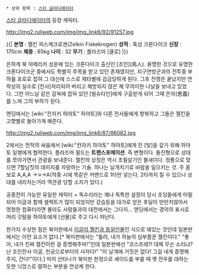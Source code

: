  * 상위 항목 : [[스타 글라디에이터]]

[[스타 글라디에이터]]의 등장 캐릭터. 

http://img2.ruliweb.com/img/img_link6/92/91257.jpg

{{|
'''본명''' : 젤킨 피스케크로겐(Zelkin Fiskekrogen)
'''성적''' : 혹성 크론다이크
'''신장''' : 170cm
'''체중''' : 65kg
'''나이''' : 32
'''무기''' : 플라즈마 [클로]
|}}

은하계 북 아메리카 성운에 있는 크론다이크 출신인 [조인](鳥人). 용맹한 것으로 유명한 크론다이크군 중에서도 특별히 주목을 받고 있던 존재였지만, 지구연방군과의 전투중 부하를 포로로 잡혀 그 대신에 스스로 제타별에 감금당하게 된다. 그후 전쟁은 끝났지만 연락상의 실수로 [전사]처리되어 버리고 해방되지 않은 채 무의미한 나날을 보내고 있었다. 그런 어느날 같은 감옥에 잡혀 있던 [빌슈타인]에게 구출받게 되어 그때 은의(恩義)를 느껴 그의 부하가 된다.

엔딩에서는 [wiki:"칸자키 하야토" 하야토]와 다른 전사들에게 항복하고 그들은 젤킨을 고향별로 돌아가게 해준다.

http://img2.ruliweb.com/img/img_link6/87/86082.jpg

2에서는 전작의 싸움에서 [wiki:"칸자키 하야토" 하야토]에게 진 [빚]을 갚기 위해 하야토 일행에게 협력한다. 플라즈마 필드는 '''트랜스포메이션'''. 즉 변형이다. 돌진형으로 상대를 쪼아가면서 관광을 보내준다. 젤킨의 상징은 역시 초필살기인 불새이다.
정통으로 맞으면 7할남짓의 데미지를 자랑하는 기술. 하나는 날개치기로 바람을 일으키는 것. 주 콤보로 A,A,A →↘→A(적중 시에 똑같은 커맨드로 1타만 넣는다. 2타까지 칠 수 있으나 상대를 내리치는거라 역관광 당할 소지가 있다.) 

공중전이 가능한 유일한 캐릭터 + 독수리라는 꽤나 독특한 설정이 당시 초딩들에게 어필되어 이글과 함께 셀렉트가 많이 되었지만 강습등을 대가로 얻은 후딜이 만만치않아서 멍청한 컴퓨터라면 몰라도 사람들과의 대전에서는 그다지...
엔딩에서는 경의의 표시로 머리 깃털을 하야토에게 [선물]로 주고 다시 떠난다.

한가지 수상한 점은 북미판에서 [http://bbs1.ruliweb.daum.net/gaia/do/ruliweb/detail/read?articleId=2392211&objCate1=&bbsId=G001&searchKey=subjectNcontent&itemGroupId=&itemId=79146&sortKey=depth&searchValue=플라즈마+소드+엔딩&platformId=&pageIndex=1 이글이 젤킨과 동일인물]인 식으로 돼있는 것인데 일본판에서는 이런 요소가 없다.[* 북미판에서는 "틀려, 내가 하늘의 심부름꾼 젤킨이다." "좋아, 내가 진짜 젤킨이란 걸 증명해주마!"인데 일본판에선 "코스프레?! 대체 무슨 소리냐? 난 조인전사 이글, 천공으로부터의 사자다!" "이 날개에 거짓은 없다! 그걸 네게 증명해주지, 간다!"이다.] 마치 산타나가 북미판 한정으로 셰이드를 부를 때 옛 전우를 대하는 듯한 늬앙스로 말하는 부분을 연상케 한다.
